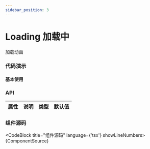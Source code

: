 ```yaml
---
sidebar_position: 3
---
```



# Loading 加载中

加载动画

### 代码演示

#### 基本使用


<DemoBlock src={DemoSrc}>
  <Demo />
</DemoBlock>

### API

| 属性 | 说明 | 类型 | 默认值 |
| ---- | ---- | ---- | ------ |

### 组件源码

<CodeBlock title="组件源码" language={'tsx'} showLineNumbers>
  {ComponentSource}
</CodeBlock>
